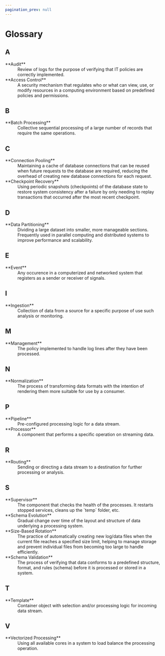 ```yaml
---
pagination_prev: null
---
```


# Glossary

## A

<dt>**Audit**</dt>
<dd>Review of logs for the purpose of verifying that IT policies are correctly implemented.</dd>

<dt>**Access Control**</dt>
<dd>A security mechanism that regulates who or what can view, use, or modify resources in a computing environment based on predefined policies and permissions.</dd>

## B

<dt>**Batch Processing**</dt>
<dd>Collective sequential processing of a large number of records that require the same operations.</dd>

## C

<dt>**Connection Pooling**</dt>
<dd>Maintaining a cache of database connections that can be reused when future requests to the database are required, reducing the overhead of creating new database connections for each request.</dd>

<dt>**Checkpoint Recovery**</dt>
<dd>Using periodic snapshots (checkpoints) of the database state to restore system consistency after a failure by only needing to replay transactions that occurred after the most recent checkpoint.</dd>

## D

<dt>**Data Partitioning**</dt>
<dd>Dividing a large dataset into smaller, more manageable sections. Frequently used in parallel computing and distributed systems to improve performance and scalability.</dd>

## E

<dt>**Event**</dt>
<dd>Any occurence in a computerized and networked system that registers as a sender or receiver of signals.</dd>

## I

<dt>**Ingestion**</dt>
<dd>Collection of data from a source for a specific purpose of use such analysis or monitoring.</dd>

## M

<dt>**Management**</dt>
<dd>The policy implemented to handle log lines after they have been processed.</dd>

## N

<dt>**Normalization**</dt>
<dd>The process of transforming data formats with the intention of rendering them more suitable for use by a consumer.</dd>

## P

<dt>**Pipeline**</dt>
<dd>Pre-configured processing logic for a data stream.</dd>

<dt>**Processor**</dt>
<dd>A component that performs a specific operation on streaming data.</dd>

## R

<dt>**Routing**</dt>
<dd>Sending or directing a data stream to a destination for further processing or analysis.</dd>

## S

<dt>**Supervisor**</dt>
<dd>The component that checks the health of the processes. It restarts stopped services, cleans up the `temp` folder, etc.</dd>

<dt>**Schema Evolution**</dt>
<dd>Gradual change over time of the layout and structure of data underlying a processing system.</dd>

<dt>**Size-Based Rotation**</dt>
<dd>The practice of automatically creating new log/data files when the current file reaches a specified size limit, helping to manage storage and prevent individual files from becoming too large to handle efficiently.</dd>

<dt>**Schema Validation**</dt>
<dd>The process of verifying that data conforms to a predefined structure, format, and rules (schema) before it is processed or stored in a system.</dd>

## T

<dt>**Template**</dt>
<dd>Container object with selection and/or processing logic for incoming data stream.</dd>

## V

<dt>**Vectorized Processing**</dt>
<dd>Using all available cores in a system to load balance the processing operation.</dd>
